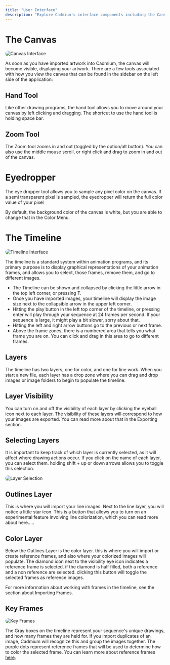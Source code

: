```yaml
---
title: "User Interface"
description: "Explore Cadmium's interface components including the Canvas, Timeline, and Key Frames"
---
```


# The Canvas

<img src="/images/user-interface/canvas.png" alt="Canvas Interface" style="border-radius: 8px;" />

As soon as you have imported artwork into Cadmium, the canvas will become visible, displaying your artwork. There are a few tools associated with how you view the canvas that can be found in the sidebar on the left side of the application:

## Hand Tool

Like other drawing programs, the hand tool allows you to move around your canvas by left clicking and dragging. The shortcut to use the hand tool is  holding space bar.

## Zoom Tool

The Zoom tool zooms in and out (toggled by the option/alt button). You can also use the middle mouse scroll, or right click and drag to zoom in and out of the canvas.

# Eyedropper

The eye dropper tool allows you to sample any pixel color on the canvas. If a semi transparent pixel is sampled, the eyedropper will return the full color value of your pixel

By default, the background color of the canvas is white, but you are able to change that in the Color Menu.

# The Timeline

<img src="/images/user-interface/timeline.png" alt="Timeline Interface" style="border-radius: 8px;" />

The timeline is a standard system within animation programs, and its primary purpose is to display graphical representations of your animation frames, and allows you to select, those frames, remove them, and go to different images. 

- The Timeline can be shown and collapsed by clicking the little arrow in the top left corner, or pressing T.
- Once you have imported images, your timeline will display the image size next to the collapsible arrow in the upper left corner.
- Hitting the play button in the left top corner of the timeline, or pressing enter will play through your sequence at 24 frames per second. If your sequence is large, it might play a bit slower, sorry about that.
- Hitting the left and right arrow buttons go to the previous or next frame.
- Above the frame zones, there is a numbered area that tells you what frame you are on. You can click and drag in this area to go to different frames.

## Layers

The timeline has two layers, one for color, and one for line work. When you start a new file, each layer has a drop zone where you can drag and drop images or image folders to begin to populate the timeline. 

## Layer Visibility

You can turn on and off the visibility of each layer by clicking the eyeball icon next to each layer. The visibility of these layers will correspond to how your images are exported. You can read more about that in the Exporting section.

## Selecting Layers

It is important to keep track of which layer is currently selected, as it will affect where drawing actions occur. If you click on the name of each layer, you can select them. holding shift + up or down arrows allows you to toggle this selection.

<img src="/images/user-interface/layer-selection.png" alt="Layer Selection" style="border-radius: 8px;" />

## Outlines Layer

This is where you will import your line images. Next to the line layer, you will notice a little star icon. This is a button that allows you to turn on an experimental feature involving line colorization, which you can read more about here…..

## Color Layer

Below the Outlines Layer is the color layer. this is where you will import or create reference frames, and also where your colorized images will populate. The diamond icon next to the visibility eye icon indicates a reference frame is selected. if the diamond is half filled, both a reference and a non reference are selected. clicking this button will toggle the selected frames as reference images.

For more information about working with frames in the timeline, see the section about Importing Frames.

## Key Frames

<img src="/images/user-interface/keyframes.png" alt="Key Frames" style="border-radius: 8px;" />

The Gray boxes on the timeline represent your sequence's unique drawings, and how many frames they are held for. If you import duplicates of an image, Cadmium will recognize this and group the images together. The purple dots represent reference frames that will be used to determine how to color the selected frame. You can learn more about reference frames [here](/reference-frames).
